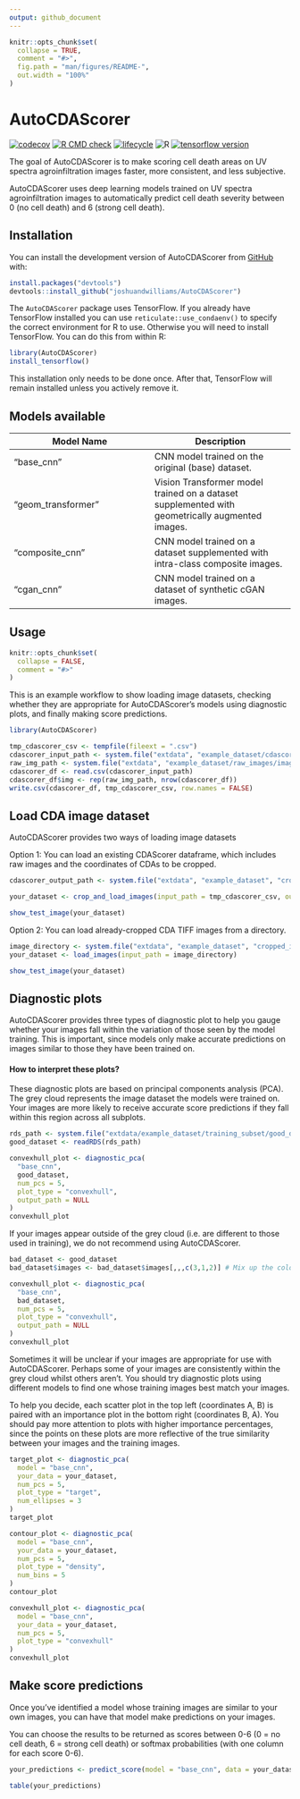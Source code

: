 ```yaml
---
output: github_document
---
```


<!-- README.md is generated from README.Rmd. Please edit that file -->

```r
knitr::opts_chunk$set(
  collapse = TRUE,
  comment = "#>",
  fig.path = "man/figures/README-",
  out.width = "100%"
)
```

# AutoCDAScorer

<!-- badges: start -->

[![codecov](https://codecov.io/gh/joshuandwilliams/AutoCDAScorer/graph/badge.svg?token=DVSFFFKKQ4)](https://codecov.io/gh/joshuandwilliams/AutoCDAScorer) [![R CMD check](https://github.com/joshuandwilliams/AutoCDAScorer/actions/workflows/R-CMD-check.yaml/badge.svg)](https://github.com/joshuandwilliams/AutoCDAScorer/actions/workflows/R-CMD-check.yaml) [![lifecycle](https://img.shields.io/badge/lifecycle-experimental-orange.svg)](https://lifecycle.r-lib.org/articles/stages.html#experimental) ![R](https://img.shields.io/badge/R-%3E=4.4.2-1e90ff?logo=r) [![tensorflow version](https://img.shields.io/badge/tensorflow-v2.16.2-orange)](https://www.tensorflow.org/)

<!-- badges: end -->

The goal of AutoCDAScorer is to make scoring cell death areas on UV spectra agroinfiltration images faster, more consistent, and less subjective.

AutoCDAScorer uses deep learning models trained on UV spectra agroinfiltration images to automatically predict cell death severity between 0 (no cell death) and 6 (strong cell death).

## Installation

You can install the development version of AutoCDAScorer from [GitHub](https://github.com/) with:

```r
install.packages("devtools")
devtools::install_github("joshuandwilliams/AutoCDAScorer")
```

The `AutoCDAScorer` package uses TensorFlow. If you already have TensorFlow installed you can use `reticulate::use_condaenv()` to specify the correct environment for R to use. Otherwise you will need to install TensorFlow. You can do this from within R:

``` r
library(AutoCDAScorer)
install_tensorflow()
```

This installation only needs to be done once. After that, TensorFlow will remain installed unless you actively remove it.

## Models available

| Model Name | Description |
|----|----|
| "base_cnn" | CNN model trained on the original (base) dataset. |
| "geom_transformer" | Vision Transformer model trained on a dataset supplemented with geometrically augmented images. |
| "composite_cnn" | CNN model trained on a dataset supplemented with intra-class composite images. |
| "cgan_cnn" | CNN model trained on a dataset of synthetic cGAN images. |

## Usage

```r
knitr::opts_chunk$set(
  collapse = FALSE,
  comment = "#>"
)
```

This is an example workflow to show loading image datasets, checking whether they are appropriate for AutoCDAScorer's models using diagnostic plots, and finally making score predictions.

```r
library(AutoCDAScorer)
```

```r
tmp_cdascorer_csv <- tempfile(fileext = ".csv")
cdascorer_input_path <- system.file("extdata", "example_dataset/cdascorer_example.csv", package = "AutoCDAScorer", mustWork = TRUE)
raw_img_path <- system.file("extdata", "example_dataset/raw_images/image1.tif", package = "AutoCDAScorer")
cdascorer_df <- read.csv(cdascorer_input_path)
cdascorer_df$img <- rep(raw_img_path, nrow(cdascorer_df))
write.csv(cdascorer_df, tmp_cdascorer_csv, row.names = FALSE)
```

## Load CDA image dataset

AutoCDAScorer provides two ways of loading image datasets

Option 1: You can load an existing CDAScorer dataframe, which includes raw images and the coordinates of CDAs to be cropped.

```r
cdascorer_output_path <- system.file("extdata", "example_dataset", "cropped_images", package = "AutoCDAScorer", mustWork = TRUE) # Example dataset

your_dataset <- crop_and_load_images(input_path = tmp_cdascorer_csv, output_path = cdascorer_output_path)

show_test_image(your_dataset)
```

Option 2: You can load already-cropped CDA TIFF images from a directory.

```r
image_directory <- system.file("extdata", "example_dataset", "cropped_images", package = "AutoCDAScorer", mustWork = TRUE)
your_dataset <- load_images(input_path = image_directory)

show_test_image(your_dataset)
```

## Diagnostic plots

AutoCDAScorer provides three types of diagnostic plot to help you gauge whether your images fall within the variation of those seen by the model training. This is important, since models only make accurate predictions on images similar to those they have been trained on.

#### How to interpret these plots?

These diagnostic plots are based on principal components analysis (PCA). The grey cloud represents the image dataset the models were trained on. Your images are more likely to receive accurate score predictions if they fall within this region across all subplots.

```r
rds_path <- system.file("extdata/example_dataset/training_subset/good_dataset.rds", package = "AutoCDAScorer", mustWork = TRUE)
good_dataset <- readRDS(rds_path)

convexhull_plot <- diagnostic_pca(
  "base_cnn",
  good_dataset,
  num_pcs = 5,
  plot_type = "convexhull",
  output_path = NULL
)
convexhull_plot
```

If your images appear outside of the grey cloud (i.e. are different to those used in training), we do not recommend using AutoCDAScorer.

```r
bad_dataset <- good_dataset
bad_dataset$images <- bad_dataset$images[,,,c(3,1,2)] # Mix up the colour channels to make a "bad" set of images

convexhull_plot <- diagnostic_pca(
  "base_cnn",
  bad_dataset,
  num_pcs = 5,
  plot_type = "convexhull",
  output_path = NULL
)
convexhull_plot
```

Sometimes it will be unclear if your images are appropriate for use with AutoCDAScorer. Perhaps some of your images are consistently within the grey cloud whilst others aren't. You should try diagnostic plots using different models to find one whose training images best match your images.

To help you decide, each scatter plot in the top left (coordinates A, B) is paired with an importance plot in the bottom right (coordinates B, A). You should pay more attention to plots with higher importance percentages, since the points on these plots are more reflective of the true similarity between your images and the training images.

```r
target_plot <- diagnostic_pca(
  model = "base_cnn",
  your_data = your_dataset,
  num_pcs = 5,
  plot_type = "target",
  num_ellipses = 3
)
target_plot

contour_plot <- diagnostic_pca(
  model = "base_cnn",
  your_data = your_dataset,
  num_pcs = 5,
  plot_type = "density",
  num_bins = 5
)
contour_plot

convexhull_plot <- diagnostic_pca(
  model = "base_cnn",
  your_data = your_dataset,
  num_pcs = 5,
  plot_type = "convexhull"
)
convexhull_plot
```

## Make score predictions

Once you've identified a model whose training images are similar to your own images, you can have that model make predictions on your images.

You can choose the results to be returned as scores between 0-6 (0 = no cell death, 6 = strong cell death) or softmax probabilities (with one column for each score 0-6).

```r
your_predictions <- predict_score(model = "base_cnn", data = your_dataset, softmax = FALSE)

table(your_predictions)
```
